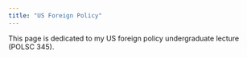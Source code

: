 ```yaml
---
title: "US Foreign Policy"
---
```



This page is dedicated to my US foreign policy undergraduate lecture (POLSC 345).